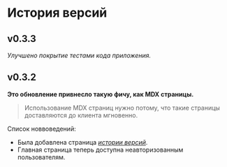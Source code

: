 # История версий

## v0.3.3

_Улучшено покрытие тестами кода приложения._

## v0.3.2

__Это обновление привнесло такую фичу, как MDX страницы.__

> Использование MDX страниц нужно потому, что такие страницы доставляются до клиента мгновенно.

Список новвоведений:

* Была добавлена страница _[истории версий](/changelog)_.
* Главная страница теперь доступна неавторизованным пользователям.
